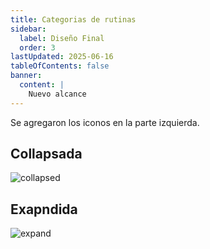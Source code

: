 ```yaml
---
title: Categorias de rutinas
sidebar:
  label: Diseño Final
  order: 3
lastUpdated: 2025-06-16
tableOfContents: false
banner:
  content: |
    Nuevo alcance
---
```


Se agregaron los iconos en la parte izquierda.

## Collapsada
![collapsed](./assets/collapsed.png)

## Exapndida
![expand](./assets/expand.png)
